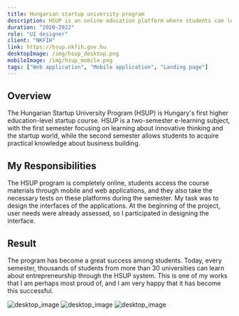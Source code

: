 ```yaml
---
title: Hungarian startup university program
description: HSUP is an online education platform where students can learn about startups. It’s available on almost every hungarian university and used by thousands of students every semester.
duration: "2020-2022"
role: "UI designer"
client: "NKFIH"
link: https://hsup.nkfih.gov.hu
desktopImage: /img/hsup_desktop.png
mobileImage: /img/hsup_mobile.png
tags: ["Web application", "Mobile application", "Landing page"]
---
```


## Overview

The Hungarian Startup University Program (HSUP) is Hungary's first higher education-level startup course. HSUP is a two-semester e-learning subject, with the first semester focusing on learning about innovative thinking and the startup world, while the second semester allows students to acquire practical knowledge about business building.

## My Responsibilities

The HSUP program is completely online, students access the course materials through mobile and web applications, and they also take the necessary tests on these platforms during the semester. My task was to design the interfaces of the applications. At the beginning of the project, user needs were already assessed, so I participated in designing the interface.

## Result

The program has become a great success among students. Today, every semester, thousands of students from more than 30 universities can learn about entrepreneurship through the HSUP system. This is one of my works that I am perhaps most proud of, and I am very happy that it has become this successful.

<Fade triggerOnce>
  <Image
    src="/img/hsup/mobile_screens.png"
    alt="desktop_image"
    width={1200}
    height={600}
    className="md:mt-[76px] w-full max-w-3xl"
  />
</Fade>

<Fade triggerOnce>
  <Image
    src="/img/hsup/dashboard.png"
    alt="desktop_image"
    width={1200}
    height={600}
    className="md:mt-[76px] w-full max-w-3xl"
  />
</Fade>

<Fade triggerOnce>
  <Image
    src="/img/hsup/mobile_screens2.png"
    alt="desktop_image"
    width={1200}
    height={600}
    className="md:mt-[76px] w-full max-w-3xl"
  />
</Fade>
